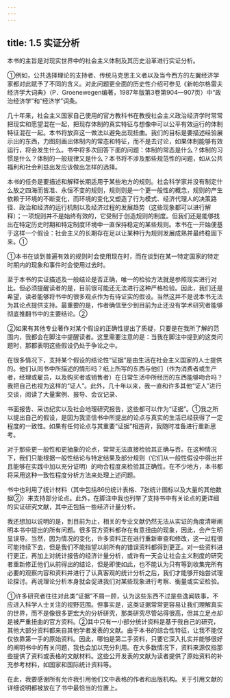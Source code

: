 ```yaml
---
---
---
```

title: 1.5 实证分析
---



本书的主旨是对现实世界中的社会主义体制及其历史沿革进行实证分析。

①例如，公共选择理论的支持者、传统马克思主义者以及当今西方的左翼经济学家都对此赋予了不同的含义。对此问题更全面的历史性介绍可参见《新帕尔格雷夫经济学大词典》（P．Groenewegen编著，1987年版第3卷第904—907页）中“政治经济学”和“经济学”词条。

几十年来，社会主义国家自己使用的官方教科书在教授社会主义政治经济学时常常把现实和愿望混在一起，把现存体制的真实特征与想像中可以公平有效运行的体制特征混在一起。本书将放弃这一做法以避免出现扭曲。我们的目标是要描述经验展示出的东西，力图刻画出体制内的常态和特征，而不是去讨论，如果体制能够有效运行，将会发生什么。书中将多次回答下面的问题：体制的常态是什么？体制的习惯是什么？体制的一般规律又是什么？本书将不涉及那些规范性的问题，如从公共福利和社会利益出发应该做出怎样的选择。

本书的任务是要描述和解释长期适用于某些地方的规则。社会科学家并没有制定什么放之四海而皆准、永恒不变的规则，规则则是一个更一般性的概念，规则的产生依赖于环境的不断变化，而环境的变化又塑造了行为模式、经济代理人的决策路径、政治和经济的运行机制以及经济过程的发展趋势（这些现象都可以进行解释）；一项规则并不是始终有效的，它受制于创造规则的制度。但我们还是能够找出在特定历史时期和特定制度环境中一直保持稳定的某些规则。本书在一开始便基于这样一个假设：社会主义的长期存在足以让某种行为规则发展成熟并最终稳固下来。①

①本书在谈到普遍有效的规则时会使用现在时，而在谈到在某一特定国家的特定时期内的现象和事件时会使用过去时。

至于本书的实证描述及一般结论是否正确，唯一的检验方法就是参照现实进行对比。但必须提醒读者的是，目前很可能还无法进行这种严格检验。因此，我们还是希望，读者能够将书中的很多观点作为有待证实的假设。当然这并不是说本书无法为其论点提供支持。最重要的是，作者确信至少到目前为止还没有学术研究者能够彻底推翻书中的主要结论。②

②如果有其他专业著作对某个假设的正确性提出了质疑，只要是在我所了解的范围内，我都会在脚注中提醒读者。这里需要注意的是：当我在脚注中提到的这类问题时，那都表明这些假设仍处于争论之中。

在很多情况下，支持某个假设的结论性“证据”是由生活在社会主义国家的人士提供的。他们认同书中所描述的情形吗？纸上所写的东西与他们（作为消费者或生产者，经理或雇员，以及购买者或销售者）在日常生活中所经历的东西能够吻合吗？我把自己也视为这样的“证人”。此外，几十年以来，我一直和许多其他“证人”进行交谈，阅读了大量案例、报导、会议记录、

书面报告、采访纪实以及社会地理研究报告，这些都可以作为“证据”。①我之所以提出自己的假设，是因为我坚信书中所提出的论点与真实的生活已经获得了一定程度的一致性。如果有任何论点与其重要“证据”相违背，我随时准备进行重新思考。

对于那些更一般性和更抽象的论点，常常无法直接检验其正确与否。在这种情况下，我们只能根据一般性结论与特定结果及部分规则（它们从一般性假设中得出并且能够在实践中加以充分证明）的吻合程度来检验其正确性。在不少地方，本书都将采用这种一致性程度分析方法来处理上述问题。

书中也利用了统计材料（其中包括86份统计表格、7张统计图标以及大量的其他数据②）来支持部分论点。此外，在脚注中我也列举了支持书中有关论点的更详细的实证研究文献，其中还包括一些经济计量分析。

我还想加以说明的是，到目前为止，相关的专业文献仍然无法从实证的角度清晰阐明本书中提出的所有问题。很多官方资料都存在有意扭曲的现象，因此，会产生明显误导。当然，因为情况的变化，许多资料正在进行重新审查和修改，这一过程很可能持续下去，但是我们不能指望以前所有的错误资料都得到更正。对一些资料进行更正，再加上对统计报告的经济计量分析，或许有一天会让社会主义制度的研究者重新修正他们从前得出的结论，但是即使如此，也不能认为只有等到收集完所有必要的观察内容和资料并进行了认真客观的统计分析之后，我们才能够开始尝试理论探讨。再说理论分析本身就会促进我们对某些现象进行考察、衡量或实证检验。

①许多研究者往往对此类“证据”不屑一顾，认为这些东西不过是些逸闻轶事，不应进入科学人士关注的视野范围。但事实是，这类证据常常更容易让我们理解真实的世界，而不是像很多更宏大的分析研究，那类研究尽管站得很高，但其立足点却是被严重扭曲的官方资料。②其中只有一小部分统计资料是基于我自己的研究，其他大部分资料都来自其他学者发表的文献。由于本书的综合性特征，让我不能仅仅依靠第一手的原始资料。因此，哪怕是第二手资料，只要它深入扎实并能够很好的阐明书中的有关问题，我也会加以充分利用。在大多数情况下，资料来源仅指那些提供了资料或表格的文献材料。这些公开发表的文献为读者提供了原始资料的补充参考材料，如国家和国际统计资料等。

在此，我要感谢所有允许我引用他们文中表格的作者和出版机构。关于引用文献的详细说明都被放在了书中最恰当的位置上。